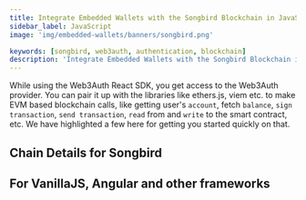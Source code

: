 ```yaml
---
title: Integrate Embedded Wallets with the Songbird Blockchain in JavaScript
sidebar_label: JavaScript
image: 'img/embedded-wallets/banners/songbird.png'

keywords: [songbird, web3auth, authentication, blockchain]
description: 'Integrate Embedded Wallets with the Songbird Blockchain in Javascript | Embedded Wallets'
---
```



While using the Web3Auth React SDK, you get access to the Web3Auth provider. You can pair it up with the libraries like ethers.js, viem etc. to make EVM based blockchain calls, like getting user's `account`, fetch `balance`, `sign transaction`, `send transaction`, `read` from and `write` to the smart contract, etc. We have highlighted a few here for getting you started quickly on that.

## Chain Details for Songbird

<ChainDetailsSongbird />

## For VanillaJS, Angular and other frameworks

<JsBlockchainMethods />
